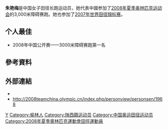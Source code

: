 {{Infobox sportsperson
| name                      = 朱艷梅
| image                     = 
| image_size                = 
| alt                       = 
| caption                   = 
| real_name                 = 
| native_name               = 
| native_name_lang          = 
| romanizedname             = 
| english_name              = 
| birth_name                = 
| nationality               = {{CHN-1949}}
| national_team             = {{CHN-1949}}
| ethnicity                 = 
| hometown                  = {{CHN-1949}}陝西省
| citizenship               = 
| birth_date                = {{Birth date and age|year=1986|month=10|day=16}}
| birth_place               = {{CHN-1949}}陝西省
| death_date                = 
| death_place               = 
| resting_place             = 
| resting_place_coordinates = 
| monuments                 = 
| residence                 = {{CHN-1949}}陝西省
| education                 = 
| alma_mater                = 
| occupation                = 
| years_active              = 2003 -
| agent                     = 
| height                    = {{height|m=1.74}}
| weight                    = {{weight|kg=53}}
| spouse                    = 
| country                   = {{CHN-1949}}
| sport                     = 田徑
| position                  = 
| shoots                    = 
| catches                   = 
| disability                = 
| disability_class          = 
| weight_class              = 
| weight_class_type         = 
| rank                      = 
| event                     = 中長跑、長跑
| event_type                = 
| collegeteam               = 
| league                    = 
| league_type               = 
| team                      = 
| turnedpro                 = 
| turnedpro_type            = 
| former_partner            = 
| coach                     = 
| retired                   = 
| coaching                  = 
| worlds                    = 
{{ubl
|'''2004年IAAF世界越野錦標賽（Junior Race）'''：第14名
|'''2004年IAAF世界越野錦標賽（Junior Race）'''：Team第6名
}}
| regionals                 = 
{{ubl
|'''2005年亞洲越野錦標賽（Junior Race）'''：第一名
}}
| nationals                 = 
{{ubl
|'''2003年中國全國青年越野錦標賽女子組'''：6公里越野第12名
|'''2003年中國城市運動會女子組'''：10000公尺第6名
|'''2003年中國城市運動會女子組'''：5000公尺第2名
|'''2004年中國全國青年越野錦標賽女子組'''：6公里越野第3名
|'''2005年中國全國運動會女子組'''：10000公尺第11名
|'''2005年中國全國運動會女子組'''：5000公尺第10名
|'''2007年Colorful大邱錦標賽'''：3000公尺障礙（76.2公分）第3名
|'''2009年中國全國運動會女子組'''：5000公尺第5名
|'''2009年中國全國運動會女子組'''：10000公尺第7名
}}
| olympics                  = 
| paralympics               = 
| commonwealth              = 
| highestranking            = 
| pb                        = 
{{ubl
|'''1500公尺'''：4分25.99秒 （2005年）
|'''3000公尺'''：9分46.56秒 （2006年）
|'''5000公尺'''：15分29.62秒 （2009年）
|'''10000公尺'''：32分41.37秒 （2009年）
|'''3000公尺障礙（76.2公分）'''：9分29.63秒 （2008年）
}}
| medaltemplates            = 
{{MedalCountry|{{CHN-1949}}}}
{{MedalSport|女子田徑}}
{{MedalCompetition|亞洲越野錦標賽（Junior Race）}}
{{MedalGold|2005年中國貴州省貴陽市|}}
{{MedalCompetition|Colorful大邱錦標賽}}
{{MedalBronze|2007年韓國大邱廣域市|3000公尺障礙（76.2公分）}}
| show-medals               = 
| medaltemplates-title      = 
| updated                   = 2017年1月20日
}}
'''朱艳梅'''{{BD|1986年|10月16日||}}是中国女子田径长跑运动员，她代表中國参加了[[2008年夏季奥林匹克运动会|2008年夏季奥林匹克运动会]]的3,000米障碍赛跑。她也参加了[[2007年世界田径锦标赛|2007年世界田径锦标赛]]。

== 个人最佳 ==
*2008年中国公开赛——3000米障碍赛跑第一名

== 參考資料 ==
{{Reflist}}

== 外部連結 ==
*{{IAAF name|198696}}
*http://2008teamchina.olympic.cn/index.php/personview/personsen/1968 {{Wayback|url=http://2008teamchina.olympic.cn/index.php/personview/personsen/1968 |date=20110810163309 }}

{{authority control}}

{{DEFAULTSORT:Z}}

[[Category:朱姓|Y]]
[[Category:榆林人|Category:榆林人]]
[[Category:陕西籍运动员|Category:陕西籍运动员]]
[[Category:中国奥运田径运动员|Category:中国奥运田径运动员]]
[[Category:2008年夏季奧林匹克運動會田徑運動員|Category:2008年夏季奧林匹克運動會田徑運動員]]